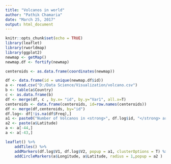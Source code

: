 ---
title: "Volcanos in world"
author: "Pathik Chamaria"
date: "March 25, 2017"
output: html_document
---

```{r setup, include=FALSE}
knitr::opts_chunk$set(echo = TRUE)
library(leaflet)
library(rworldmap)
library(ggplot2)
newmap <- getMap()
newmap.df <- fortify(newmap)
```

```{r echo=FALSE, }

centeroids <- as.data.frame(coordinates(newmap))

df <- data.frame(id = unique(newmap.df$id))
a <- read.csv("D:/Data Science/Visualization/volcano.csv")
b <- table(a$Country)
c <- as.data.frame(b)
df <- merge(df, c , by.x= "id", by.y="Var1", all.x=T)
centeroids <- data.frame(centeroids, id=row.names(centeroids))
df <- merge(df,centeroids, by="id")
df.log<- df[!is.na(df$Freq),]
a1 <- paste0("Number of Volcanos in <strong>", df.log$id, "</strong> are <strong>", df.log$Freq, "</strong>.")
a2 <- paste(a$Latitude)
a <- a[-44,]
a <- a[-43,]

leaflet() %>%
    addTiles() %>%
    addMarkers(df.log$V1, df.log$V2, popup = a1, clusterOptions = T) %>%
    addCircleMarkers(a$Longitude, a$Latitude, radius = 1,popup = a2 )


```
